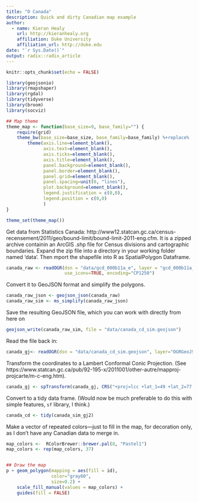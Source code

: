 ```yaml
---
title: "O Canada"
description: Quick and dirty Canadian map example
author:
  - name: Kieran Healy
    url: http://kieranhealy.org
    affiliation: Duke University 
    affiliation_url: http://duke.edu
date: "`r Sys.Date()`"
output: radix::radix_article
---
```


```r
knitr::opts_chunk$set(echo = FALSE)

library(geojsonio)
library(rmapshaper)
library(rgdal)
library(tidyverse)
library(broom)
library(socviz)

## Map theme
theme_map <- function(base_size=9, base_family="") {
    require(grid)
    theme_bw(base_size=base_size, base_family=base_family) %+replace%
        theme(axis.line=element_blank(),
              axis.text=element_blank(),
              axis.ticks=element_blank(),
              axis.title=element_blank(),
              panel.background=element_blank(),
              panel.border=element_blank(),
              panel.grid=element_blank(),
              panel.spacing=unit(0, "lines"),
              plot.background=element_blank(),
              legend.justification = c(0,0),
              legend.position = c(0,0)
              )
}

theme_set(theme_map())

```

 Get data from Statistics Canada: http://www12.statcan.gc.ca/census-recensement/2011/geo/bound-limit/bound-limit-2011-eng.cfm. It is a zipped archive containin an ArcGIS .shp file for Census divisions and cartographic boundaries. Expand the zip file into a directory in your working folder named 'data'. Then mport the shapefile into R as SpatialPolygon Dataframe.


```r
canada_raw <- readOGR(dsn = "data/gcd_000b11a_e", layer = "gcd_000b11a_e",
                      use_iconv=TRUE, encoding="CP1250")
```

Convert it to GeoJSON format and simplify the polygons.

```r
canada_raw_json <- geojson_json(canada_raw)
canada_raw_sim <- ms_simplify(canada_raw_json)
```

Save the resulting GeoJSON file, which you can work with directly from here on

```r
geojson_write(canada_raw_sim, file = "data/canada_cd_sim.geojson")
```

Read the file back in:

```r
canada_gj<- readOGR(dsn = "data/canada_cd_sim.geojson", layer="OGRGeoJSON")
```

Transform the coordinates to a Lambert Conformal Conic Projection. (See  https://www.statcan.gc.ca/pub/92-195-x/2011001/other-autre/mapproj-projcarte/m-c-eng.htm).

```r
canada_gj <- spTransform(canada_gj, CRS("+proj=lcc +lat_1=49 +lat_2=77 +lon_0=-91.52 +x_0=0 +y_0=0 +datum=NAD83 +units=m +no_defs"))
```

Convert to a tidy data frame. (Would now be much preferable to do this with simple features, `sf` library, I think.)

```r
canada_cd <- tidy(canada_sim_gj2)
```

Make a vector of repeated colors---just to fill in the map, for decoration only, as I don't have any Canadian data to merge in.

```r

map_colors <-  RColorBrewer::brewer.pal(8, "Pastel1")
map_colors <- rep(map_colors, 37)


## Draw the map
p + geom_polygon(mapping = aes(fill = id),
                 color="gray60",
                 size=0.2) +
    scale_fill_manual(values = map_colors) +
    guides(fill = FALSE)

```





